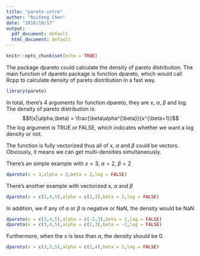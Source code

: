```yaml
---
title: "pareto-intro"
author: "Ruifeng Chen"
date: "2018/10/17"
output:
  pdf_document: default
  html_document: default
---
```


```r
knitr::opts_chunk$set(echo = TRUE)
```

The package dpareto could calculate the density of pareto distribution. The main function of dpareto package is function dpareto, which would call Rcpp to calculate density of pareto distribution in a fast way. 
```r
library(pareto)
```

In total, there's 4 arguments for function dpareto, they are x, $\alpha$, $\beta$ and log. The density of pareto distribution is:
$$f(x|\alpha,\beta) = \frac{\beta\alpha^{\beta}}{x^{\beta+1}}$$
The log argument is TRUE or FALSE, which indicates whether we want a log density or not.

The function is fully vectorized thus all of x, $\alpha$ and $\beta$ could be vectors. Obviously, it means we can get multi-densities simultaneously.

There's an simple example with $x=3$, $\alpha = 2$, $\beta=2$
```r
dpareto(x = 3,alpha = 2,beta = 2,log = FALSE)
```

There's another example with vectorized x, $\alpha$ and $\beta$
```r
dpareto(x = c(3,4,5),alpha = c(2,3),beta = 2,log = FALSE)
```

In addition, we if any of $\alpha$ or $\beta$ is negative or NaN, the density would be NaN
```r
dpareto(x = c(3,4,5),alpha = c(-2,3),beta = 2,log = FALSE)
dpareto(x = c(3,4,5),alpha = c(2,3),beta = -2,log = FALSE)
```

Furthermore, when the x is less than $\alpha$, the density should be 0.
```r
dpareto(x = c(3,3,5),alpha = c(2,4),beta = 2,log = FALSE)
```

